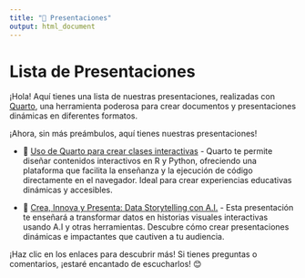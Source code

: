 ```yaml
---
title: "🎉 Presentaciones"
output: html_document
---
```


# Lista de Presentaciones

¡Hola! Aquí tienes una lista de nuestras presentaciones, realizadas con [Quarto](https://quarto.org/), una herramienta poderosa para crear documentos y presentaciones dinámicas en diferentes formatos.


¡Ahora, sin más preámbulos, aquí tienes nuestras presentaciones!

- 🎤 [Uso de Quarto para crear clases interactivas](latinr_2024/presentacion.html) - Quarto te permite diseñar contenidos interactivos en R y Python, ofreciendo una plataforma que facilita la enseñanza y la ejecución de código directamente en el navegador. Ideal para crear experiencias educativas dinámicas y accesibles.

- 🎤 [Crea, Innova y Presenta: Data Storytelling con A.I.](visualization_2024/presentacion.html) - Esta presentación te enseñará a transformar datos en historias visuales interactivas usando A.I y otras herramientas. Descubre cómo crear presentaciones dinámicas e impactantes que cautiven a tu audiencia.

¡Haz clic en los enlaces para descubrir más! Si tienes preguntas o comentarios, ¡estaré encantado de escucharlos! 😊

